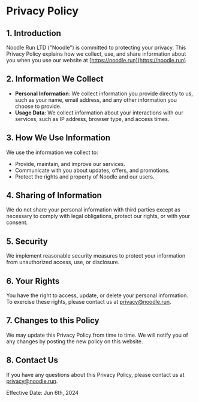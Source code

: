 # Privacy Policy

## 1. Introduction

Noodle Run LTD ("Noodle") is committed to protecting your privacy. This Privacy Policy explains how we collect, use, and share information about you when you use our website at [https://noodle.run](https://noodle.run)

## 2. Information We Collect

- **Personal Information**: We collect information you provide directly to us, such as your name, email address, and any other information you choose to provide.
- **Usage Data**: We collect information about your interactions with our services, such as IP address, browser type, and access times.

## 3. How We Use Information

We use the information we collect to:

- Provide, maintain, and improve our services.
- Communicate with you about updates, offers, and promotions.
- Protect the rights and property of Noodle and our users.

## 4. Sharing of Information

We do not share your personal information with third parties except as necessary to comply with legal obligations, protect our rights, or with your consent.

## 5. Security

We implement reasonable security measures to protect your information from unauthorized access, use, or disclosure.

## 6. Your Rights

You have the right to access, update, or delete your personal information. To exercise these rights, please contact us at [privacy@noodle.run](mailto:privacy@noodle.run).

## 7. Changes to this Policy

We may update this Privacy Policy from time to time. We will notify you of any changes by posting the new policy on this website.

## 8. Contact Us

If you have any questions about this Privacy Policy, please contact us at [privacy@noodle.run](mailto:privacy@noodle.run).

Effective Date: Jun 6th, 2024
